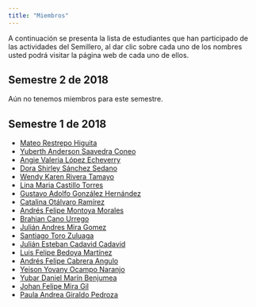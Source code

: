 ---
title: "Miembros"
---

A continuación se presenta la lista de estudiantes que han participado de las actividades del Semillero, al dar clic sobre cada uno de los nombres usted podrá visitar la página web de cada uno de ellos.

## Semestre 2 de 2018

Aún no tenemos miembros para este semestre.

## Semestre 1 de 2018

- [Mateo Restrepo Higuita](https://marestrepohi.github.io)
- [Yuberth Anderson Saavedra Coneo](https://yuasaavedraco.github.io)
- [Angie Valeria López Echeverry](https://anvlopezec.github.io)
- [Dora Shirley Sánchez Sedano](https://dssanchezs.github.io)
- [Wendy Karen Rivera Tamayo](https://wkriverat.github.io)
- [Lina Maria Castillo Torres](https://lmcastillot.github.io)
- [Gustavo Adolfo González Hernández](https://gustavogonzalez1996.github.io/GustavoG)
- [Catalina Otálvaro Ramírez](https://caotalvarora.github.io)
- [Andrés Felipe Montoya Morales](https://toyaestadistico.github.io)
- [Brahian Cano Urrego](https://bencuben.github.io)
- [Julián Andres Mira Gomez](https://jamirag.github.io)
- [Santiago Toro Zuluaga](https://satorozu.github.io)
- [Julián Esteban Cadavid Cadavid](https://jcadavidc.github.io)
- [Luis Felipe Bedoya Martínez](https://felbed.github.io)
- [Andrés Felipe Cabrera Angulo](https://afcabreraa.github.io)
- [Yeison Yovany Ocampo Naranjo](https://yyocampon.github.io)
- [Yubar Daniel Marín Benjumea](https://ydmarinb.github.io)
- [Johan Felipe Mira Gil](https://jfmirag.github.io)
- [Paula Andrea Giraldo Pedroza](https://pagiraldop.github.io)
